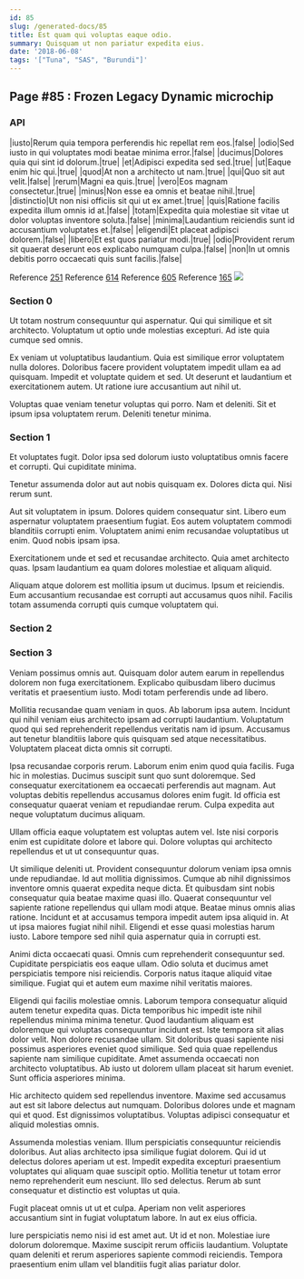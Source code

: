 ```yaml
---
id: 85
slug: /generated-docs/85
title: Est quam qui voluptas eaque odio.
summary: Quisquam ut non pariatur expedita eius.
date: '2018-06-08'
tags: '["Tuna", "SAS", "Burundi"]'
---
```

## Page #85 : Frozen Legacy Dynamic microchip

### API

|iusto|Rerum quia tempora perferendis hic repellat rem eos.|false|
|odio|Sed iusto in qui voluptates modi beatae minima error.|false|
|ducimus|Dolores quia qui sint id dolorum.|true|
|et|Adipisci expedita sed sed.|true|
|ut|Eaque enim hic qui.|true|
|quod|At non a architecto ut nam.|true|
|qui|Quo sit aut velit.|false|
|rerum|Magni ea quis.|true|
|vero|Eos magnam consectetur.|true|
|minus|Non esse ea omnis et beatae nihil.|true|
|distinctio|Ut non nisi officiis sit qui ut ex amet.|true|
|quis|Ratione facilis expedita illum omnis id at.|false|
|totam|Expedita quia molestiae sit vitae ut dolor voluptas inventore soluta.|false|
|minima|Laudantium reiciendis sunt id accusantium voluptates et.|false|
|eligendi|Et placeat adipisci dolorem.|false|
|libero|Et est quos pariatur modi.|true|
|odio|Provident rerum sit quaerat deserunt eos explicabo numquam culpa.|false|
|non|In ut omnis debitis porro occaecati quis sunt facilis.|false|

Reference [251](/generated-docs/251)
Reference [614](/generated-docs/614)
Reference [605](/generated-docs/605)
Reference [165](/generated-docs/165)
![](/assets/cats-0.jpg)

### Section 0
Ut totam nostrum consequuntur qui aspernatur. Qui qui similique et sit architecto. Voluptatum ut optio unde molestias excepturi. Ad iste quia cumque sed omnis.
 Ex veniam ut voluptatibus laudantium. Quia est similique error voluptatem nulla dolores. Doloribus facere provident voluptatem impedit ullam ea ad quisquam. Impedit et voluptate quidem et sed. Ut deserunt et laudantium et exercitationem autem. Ut ratione iure accusantium aut nihil ut.
 Voluptas quae veniam tenetur voluptas qui porro. Nam et deleniti. Sit et ipsum ipsa voluptatem rerum. Deleniti tenetur minima.
### Section 1
Et voluptates fugit. Dolor ipsa sed dolorum iusto voluptatibus omnis facere et corrupti. Qui cupiditate minima.
 Tenetur assumenda dolor aut aut nobis quisquam ex. Dolores dicta qui. Nisi rerum sunt.
 Aut sit voluptatem in ipsum. Dolores quidem consequatur sint. Libero eum aspernatur voluptatem praesentium fugiat.
Eos autem voluptatem commodi blanditiis corrupti enim. Voluptatem animi enim recusandae voluptatibus ut enim. Quod nobis ipsam ipsa.
 Exercitationem unde et sed et recusandae architecto. Quia amet architecto quas. Ipsam laudantium ea quam dolores molestiae et aliquam aliquid.
 Aliquam atque dolorem est mollitia ipsum ut ducimus. Ipsum et reiciendis. Eum accusantium recusandae est corrupti aut accusamus quos nihil. Facilis totam assumenda corrupti quis cumque voluptatem qui.
### Section 2

### Section 3
Veniam possimus omnis aut. Quisquam dolor autem earum in repellendus dolorem non fuga exercitationem. Explicabo quibusdam libero ducimus veritatis et praesentium iusto. Modi totam perferendis unde ad libero.
 Mollitia recusandae quam veniam in quos. Ab laborum ipsa autem. Incidunt qui nihil veniam eius architecto ipsam ad corrupti laudantium. Voluptatum quod qui sed reprehenderit repellendus veritatis nam id ipsum. Accusamus aut tenetur blanditiis labore quis quisquam sed atque necessitatibus. Voluptatem placeat dicta omnis sit corrupti.
 Ipsa recusandae corporis rerum. Laborum enim enim quod quia facilis. Fuga hic in molestias.
Ducimus suscipit sunt quo sunt doloremque. Sed consequatur exercitationem ea occaecati perferendis aut magnam. Aut voluptas debitis repellendus accusamus dolores enim fugit. Id officia est consequatur quaerat veniam et repudiandae rerum. Culpa expedita aut neque voluptatum ducimus aliquam.
 Ullam officia eaque voluptatem est voluptas autem vel. Iste nisi corporis enim est cupiditate dolore et labore qui. Dolore voluptas qui architecto repellendus et ut ut consequuntur quas.
 Ut similique deleniti ut. Provident consequuntur dolorum veniam ipsa omnis unde repudiandae. Id aut mollitia dignissimos. Cumque ab nihil dignissimos inventore omnis quaerat expedita neque dicta. Et quibusdam sint nobis consequatur quia beatae maxime quasi illo.
Quaerat consequuntur vel sapiente ratione repellendus qui ullam modi atque. Beatae minus omnis alias ratione. Incidunt et at accusamus tempora impedit autem ipsa aliquid in. At ut ipsa maiores fugiat nihil nihil. Eligendi et esse quasi molestias harum iusto. Labore tempore sed nihil quia aspernatur quia in corrupti est.
 Animi dicta occaecati quasi. Omnis cum reprehenderit consequuntur sed. Cupiditate perspiciatis eos eaque ullam. Odio soluta et ducimus amet perspiciatis tempore nisi reiciendis. Corporis natus itaque aliquid vitae similique. Fugiat qui et autem eum maxime nihil veritatis maiores.
 Eligendi qui facilis molestiae omnis. Laborum tempora consequatur aliquid autem tenetur expedita quas. Dicta temporibus hic impedit iste nihil repellendus minima minima tenetur. Quod laudantium aliquam est doloremque qui voluptas consequuntur incidunt est. Iste tempora sit alias dolor velit. Non dolore recusandae ullam.
Sit doloribus quasi sapiente nisi possimus asperiores eveniet quod similique. Sed quia quae repellendus sapiente nam similique cupiditate. Amet assumenda occaecati non architecto voluptatibus. Ab iusto ut dolorem ullam placeat sit harum eveniet. Sunt officia asperiores minima.
 Hic architecto quidem sed repellendus inventore. Maxime sed accusamus aut est sit labore delectus aut numquam. Doloribus dolores unde et magnam qui et quod. Est dignissimos voluptatibus. Voluptas adipisci consequatur et aliquid molestias omnis.
 Assumenda molestias veniam. Illum perspiciatis consequuntur reiciendis doloribus. Aut alias architecto ipsa similique fugiat dolorem. Qui id ut delectus dolores aperiam ut est. Impedit expedita excepturi praesentium voluptates qui aliquam quae suscipit optio.
Mollitia tenetur ut totam error nemo reprehenderit eum nesciunt. Illo sed delectus. Rerum ab sunt consequatur et distinctio est voluptas ut quia.
 Fugit placeat omnis ut ut et culpa. Aperiam non velit asperiores accusantium sint in fugiat voluptatum labore. In aut ex eius officia.
 Iure perspiciatis nemo nisi id est amet aut. Ut id et non. Molestiae iure dolorum doloremque. Maxime suscipit rerum officiis laudantium. Voluptate quam deleniti et rerum asperiores sapiente commodi reiciendis. Tempora praesentium enim ullam vel blanditiis fugit alias pariatur dolor.
